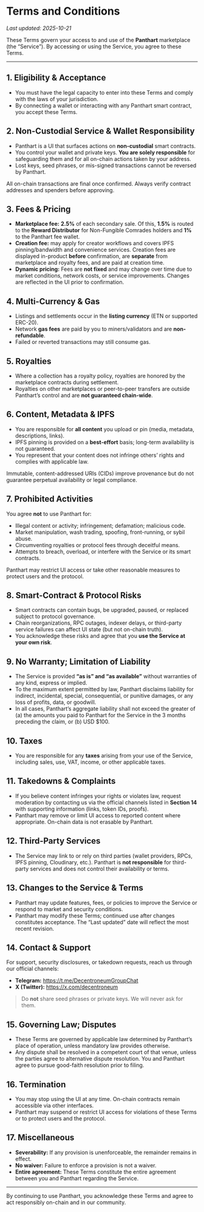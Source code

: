 

# Terms and Conditions

_Last updated: 2025-10-21_

These Terms govern your access to and use of the **Panthart** marketplace (the “Service”). By accessing or using the Service, you agree to these Terms.

---

## 1. Eligibility & Acceptance
- You must have the legal capacity to enter into these Terms and comply with the laws of your jurisdiction.  
- By connecting a wallet or interacting with any Panthart smart contract, you accept these Terms.

## 2. Non-Custodial Service & Wallet Responsibility
- Panthart is a UI that surfaces actions on **non-custodial** smart contracts.  
- You control your wallet and private keys. **You are solely responsible** for safeguarding them and for all on-chain actions taken by your address.  
- Lost keys, seed phrases, or mis-signed transactions cannot be reversed by Panthart.

<Callout type="warning">
All on-chain transactions are final once confirmed. Always verify contract addresses and spenders before approving.
</Callout>

## 3. Fees & Pricing
- **Marketplace fee:** **2.5%** of each secondary sale. Of this, **1.5%** is routed to the **Reward Distributor** for Non-Fungible Comrades holders and **1%** to the Panthart fee wallet.  
- **Creation fee:** may apply for creator workflows and covers IPFS pinning/bandwidth and convenience services. Creation fees are displayed in-product **before** confirmation, are **separate** from marketplace and royalty fees, and are paid at creation time.  
- **Dynamic pricing:** Fees are **not fixed** and may change over time due to market conditions, network costs, or service improvements. Changes are reflected in the UI prior to confirmation.

## 4. Multi-Currency & Gas
- Listings and settlements occur in the **listing currency** (ETN or supported ERC-20).  
- Network **gas fees** are paid by you to miners/validators and are **non-refundable**.  
- Failed or reverted transactions may still consume gas.

## 5. Royalties
- Where a collection has a royalty policy, royalties are honored by the marketplace contracts during settlement.  
- Royalties on other marketplaces or peer-to-peer transfers are outside Panthart’s control and are **not guaranteed chain-wide**.

## 6. Content, Metadata & IPFS
- You are responsible for **all content** you upload or pin (media, metadata, descriptions, links).  
- IPFS pinning is provided on a **best-effort** basis; long-term availability is not guaranteed.  
- You represent that your content does not infringe others’ rights and complies with applicable law.

<Callout type="info">
Immutable, content-addressed URIs (CIDs) improve provenance but do not guarantee perpetual availability or legal compliance.
</Callout>

## 7. Prohibited Activities
You agree **not** to use Panthart for:
- Illegal content or activity; infringement; defamation; malicious code.  
- Market manipulation, wash trading, spoofing, front-running, or sybil abuse.  
- Circumventing royalties or protocol fees through deceitful means.  
- Attempts to breach, overload, or interfere with the Service or its smart contracts.

Panthart may restrict UI access or take other reasonable measures to protect users and the protocol.

## 8. Smart-Contract & Protocol Risks
- Smart contracts can contain bugs, be upgraded, paused, or replaced subject to protocol governance.  
- Chain reorganizations, RPC outages, indexer delays, or third-party service failures can affect UI state (but not on-chain truth).  
- You acknowledge these risks and agree that you **use the Service at your own risk**.

## 9. No Warranty; Limitation of Liability
- The Service is provided **“as is” and “as available”** without warranties of any kind, express or implied.  
- To the maximum extent permitted by law, Panthart disclaims liability for indirect, incidental, special, consequential, or punitive damages, or any loss of profits, data, or goodwill.  
- In all cases, Panthart’s aggregate liability shall not exceed the greater of (a) the amounts you paid to Panthart for the Service in the 3 months preceding the claim, or (b) USD $100.

## 10. Taxes
- You are responsible for any **taxes** arising from your use of the Service, including sales, use, VAT, income, or other applicable taxes.

## 11. Takedowns & Complaints
- If you believe content infringes your rights or violates law, request moderation by contacting us via the official channels listed in **Section 14** with supporting information (links, token IDs, proofs).  
- Panthart may remove or limit UI access to reported content where appropriate. On-chain data is not erasable by Panthart.

## 12. Third-Party Services
- The Service may link to or rely on third parties (wallet providers, RPCs, IPFS pinning, Cloudinary, etc.). Panthart is **not responsible** for third-party services and does not control their availability or terms.

## 13. Changes to the Service & Terms
- Panthart may update features, fees, or policies to improve the Service or respond to market and security conditions.  
- Panthart may modify these Terms; continued use after changes constitutes acceptance. The “Last updated” date will reflect the most recent revision.

## 14. Contact & Support
For support, security disclosures, or takedown requests, reach us through our official channels:
- **Telegram:** https://t.me/DecentroneumGroupChat  
- **X (Twitter):** https://x.com/decentroneum

> Do **not** share seed phrases or private keys. We will never ask for them.

## 15. Governing Law; Disputes
- These Terms are governed by applicable law determined by Panthart’s place of operation, unless mandatory law provides otherwise.  
- Any dispute shall be resolved in a competent court of that venue, unless the parties agree to alternative dispute resolution. You and Panthart agree to pursue good-faith resolution prior to filing.

## 16. Termination
- You may stop using the UI at any time. On-chain contracts remain accessible via other interfaces.  
- Panthart may suspend or restrict UI access for violations of these Terms or to protect users and the protocol.

## 17. Miscellaneous
- **Severability:** If any provision is unenforceable, the remainder remains in effect.  
- **No waiver:** Failure to enforce a provision is not a waiver.  
- **Entire agreement:** These Terms constitute the entire agreement between you and Panthart regarding the Service.

---

By continuing to use Panthart, you acknowledge these Terms and agree to act responsibly on-chain and in our community.
